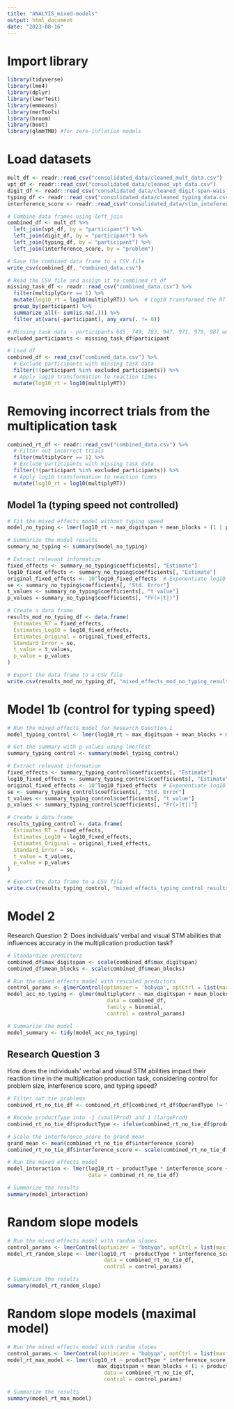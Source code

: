 ```yaml
---
title: "ANALYIS_mixed-models"
output: html_document
date: "2023-08-16"
---
```


# Import library
```r

library(tidyverse)
library(lme4)
library(dplyr)
library(lmerTest)
library(emmeans)
library(merTools)
library(broom)
library(boot)
library(glmmTMB) #for zero-inflation models
```

# Load datasets

```r

mult_df <- readr::read_csv("consolidated_data/cleaned_mult_data.csv")
vpt_df <- readr::read_csv("consolidated_data/cleaned_vpt_data.csv")
digit_df <- readr::read_csv("consolidated_data/cleaned_digit-span-wais_data.csv")
typing_df <- readr::read_csv("consolidated_data/cleaned_typing_data.csv")
interference_score <- readr::read_csv("consolidated_data/stim_inteference_score.csv")

# Combine data frames using left_join
combined_df <- mult_df %>%
  left_join(vpt_df, by = "participant") %>%
  left_join(digit_df, by = "participant") %>%
  left_join(typing_df, by = "participant") %>% 
  left_join(interference_score, by = "problem") 

# Save the combined data frame to a CSV file
write_csv(combined_df, "combined_data.csv")

# Read the CSV file and assign it to combined_rt_df
missing_task_df <- readr::read_csv("combined_data.csv") %>% 
  filter(multiplyCorr == 1) %>% 
  mutate(log10_rt = log10(multiplyRT)) %>%  # Log10 transformed the RT
  group_by(participant) %>%
  summarize_all(~ sum(is.na(.))) %>% 
  filter_at(vars(-participant), any_vars(. != 0))

# Missing task data - participants 685, 749, 783, 947, 971, 979, 987 were excluded
excluded_participants <- missing_task_df$participant

# Load df
combined_df <- read_csv("combined_data.csv") %>% 
  # Exclude participants with missing task data
  filter(!(participant %in% excluded_participants)) %>% 
  # Apply log10 transformation to reaction times
  mutate(log10_rt = log10(multiplyRT))

```

# Removing incorrect trials from the multiplication task

```r

combined_rt_df <- readr::read_csv("combined_data.csv") %>% 
  # Filter out incorrect trials
  filter(multiplyCorr == 1) %>% 
  # Exclude participants with missing task data
  filter(!(participant %in% excluded_participants)) %>% 
  # Apply log10 transformation to reaction times
  mutate(log10_rt = log10(multiplyRT))

```

## Model 1a (typing speed not controlled)

```r
# Fit the mixed effects model without typing speed
model_no_typing <- lmer(log10_rt ~ max_digitspan + mean_blocks + (1 | participant), data = combined_rt_df)

# Summarize the model results
summary_no_typing <- summary(model_no_typing)

# Extract relevant information
fixed_effects <- summary_no_typing$coefficients[, "Estimate"]
log10_fixed_effects <- summary_no_typing$coefficients[, "Estimate"]
original_fixed_effects <- 10^log10_fixed_effects  # Exponentiate log10 estimates
se <- summary_no_typing$coefficients[, "Std. Error"]
t_values <- summary_no_typing$coefficients[, "t value"]
p_values <-summary_no_typing$coefficients[, "Pr(>|t|)"]

# Create a data frame
results_mod_no_typing_df <- data.frame(
  Estimates_RT = fixed_effects,
  Estimates_Log10 = log10_fixed_effects,
  Estimates_Original = original_fixed_effects,
  Standard_Error = se,
  t_value = t_values,
  p_value = p_values
)

# Export the data frame to a CSV file
write.csv(results_mod_no_typing_df, "mixed_effects_mod_no_typing_results.csv", row.names = FALSE)
```

# Model 1b (control for typing speed)


```r
# Run the mixed effects model for Research Question 1
model_typing_control <- lmer(log10_rt ~ max_digitspan + mean_blocks + median_RT + (1 | participant), data = combined_rt_df)

# Get the summary with p-values using lmerTest
summary_typing_control <- summary(model_typing_control)

# Extract relevant information
fixed_effects <- summary_typing_control$coefficients[, "Estimate"]
log10_fixed_effects <- summary_typing_control$coefficients[, "Estimate"]
original_fixed_effects <- 10^log10_fixed_effects  # Exponentiate log10 estimates
se <- summary_typing_control$coefficients[, "Std. Error"]
t_values <- summary_typing_control$coefficients[, "t value"]
p_values <- summary_typing_control$coefficients[, "Pr(>|t|)"]

# Create a data frame
results_typing_control <- data.frame(
  Estimates_RT = fixed_effects,
  Estimates_Log10 = log10_fixed_effects,
  Estimates_Original = original_fixed_effects,
  Standard_Error = se,
  t_value = t_values,
  p_value = p_values
)

# Export the data frame to a CSV file
write.csv(results_typing_control, "mixed_effects_typing_control_results.csv", row.names = FALSE)

```


# Model 2

Research Question 2: Does individuals' verbal and visual STM abilities that influences accuracy in the multiplication production task?

```r

# Standardize predictors
combined_df$max_digitspan <- scale(combined_df$max_digitspan)
combined_df$mean_blocks <- scale(combined_df$mean_blocks)

# Run the mixed effects model with rescaled predictors
control_params <- glmerControl(optimizer = 'bobyqa', optCtrl = list(maxfun = 50000))
model_acc_no_typing <- glmer(multiplyCorr ~ max_digitspan + mean_blocks + (1 | participant),
                                data = combined_df,
                                family = binomial,
                                control = control_params)

# Summarize the model
model_summary <- tidy(model_acc_no_typing)


```


## Research Question 3
How does the individuals' verbal and visual STM abilities impact their reaction time in the multiplication production task, considering control for problem size, interference score, and typing speed?

```r

# Filter out tie problems
combined_rt_no_tie_df <- combined_rt_df[combined_rt_df$OperandType != "tie", ]

# Recode productType into -1 (smallProd) and 1 (largeProd)
combined_rt_no_tie_df$productType <- ifelse(combined_rt_no_tie_df$productType == "smallProd", -1, 1)

# Scale the interference_score to grand mean
grand_mean <- mean(combined_rt_no_tie_df$interference_score)
combined_rt_no_tie_df$interference_score <- scale(combined_rt_no_tie_df$interference_score, center = grand_mean, scale = FALSE)

# Run the mixed effects model
model_interaction <- lmer(log10_rt ~ productType * interference_score + median_RT + (1 | participant),
                          data = combined_rt_no_tie_df)

# Summarize the results
summary(model_interaction)

```

# Random slope models

```r

# Run the mixed effects model with random slopes
control_params <- lmerControl(optimizer = "bobyqa", optCtrl = list(maxfun = 50000))
model_rt_random_slope <- lmer(log10_rt ~ productType * interference_score + median_RT + (1 + productType + interference_score | participant),
                               data = combined_rt_no_tie_df,
                               control = control_params)

# Summarize the results
summary(model_rt_random_slope)
```

# Random slope models (maximal model)

```r

# Run the mixed effects model with random slopes
control_params <- lmerControl(optimizer = "bobyqa", optCtrl = list(maxfun = 50000))
model_rt_max_model <- lmer(log10_rt ~ productType * interference_score + + median_RT + 
                             max_digitspan + mean_blocks + (1 + productType + interference_score | participant),
                               data = combined_rt_no_tie_df,
                               control = control_params)

# Summarize the results
summary(model_rt_max_model)
```

